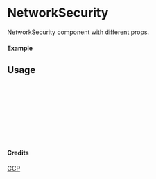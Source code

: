 
<Meta of={NetworkSecurity} title="GCP/NetworkSecurity" />

# NetworkSecurity

NetworkSecurity component with different props.

#### Example

<Canvas of={NetworkSecurity.Primary} />

## Usage

```ts
import { NetworkSecurity } from "yadl-ui";

const Example = () => {
  return (
      <NetworkSecurity />
  );
};

export default Example;
```

#### Credits
[GCP](https://cloud.google.com/icons)
